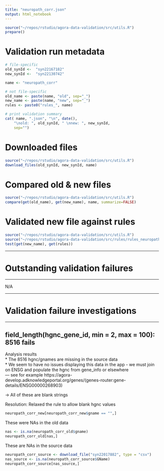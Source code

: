 ```yaml
---
title: "neuropath_corr.json"
output: html_notebook
---
```


```r
source("~/repos/rstudio/agora-data-validation/src/utils.R")
prepare()
```

# Validation run metadata
```r
# file-specific
old_synId <-  "syn22167182" 
new_synId <-  "syn22130742"

name <- "neuropath_corr"

# not file-specific
old_name <- paste(name, "old", sep="_")
new_name <- paste(name, "new", sep="_")
rules <- paste0("rules_", name)

# print validation summary
cat( name, ".json", "\n", date(),
    "\nold: ", old_synId, " \nnew: ", new_synId,
    sep="")
```

# Downloaded files
```r
source("~/repos/rstudio/agora-data-validation/src/utils.R")
download_files(old_synId, new_synId, name)
```

# Compared old & new files
```r
source("~/repos/rstudio/agora-data-validation/src/utils.R")
compare(get(old_name), get(new_name), name, summarize=FALSE)
```


# Validated new file against rules
```r
source("~/repos/rstudio/agora-data-validation/src/utils.R")
source("~/repos/rstudio/agora-data-validation/src/rules/rules_neuropath_corr.R")
test(get(new_name), get(rules))
```
***
# Outstanding validation failures
***
N/A

***
# Validation failure investigations
***

## field_length(hgnc_gene_id, min = 2, max = 100): 8516 fails

Analysis results  
* The 8516 hgnc/gnames are missing in the source data  
* We seem to have no issues displaying this data in the app - we must join on ENSG and populate the hgnc from gene_info or elsewhere  
--- see for example https://agora-develop.adknowledgeportal.org/genes/(genes-router:gene-details/ENSG00000268903)   

-> All of these are blank strings

Resolution: Relaxed the rule to allow blank hgnc values

```r
neuropath_corr_new[neuropath_corr_new$gname == "",]
```
These were NAs in the old data

```r
nas <- is.na(neuropath_corr_old$gname)
neuropath_corr_old[nas,]
```
These are NAs in the source data

```r
neuropath_corr_source <- download_file("syn22017882", type = "csv")
nas_source <- is.na(neuropath_corr_source$GName)
neuropath_corr_source[nas_source,]
```




